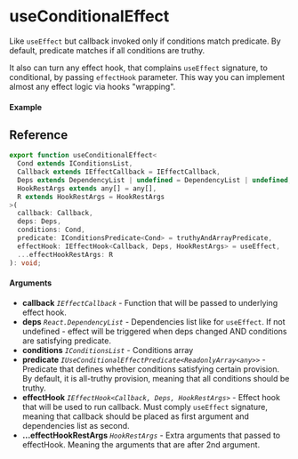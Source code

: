 
<Meta title="Lifecycle/useConditionalEffect" component={Example} />

# useConditionalEffect

Like `useEffect` but callback invoked only if conditions match predicate. By default, predicate
matches if all conditions are truthy.

It also can turn any effect hook, that complains `useEffect` signature, to conditional, by passing
`effectHook` parameter. This way you can implement almost any effect logic via hooks "wrapping".

#### Example

<Canvas>
  <Story story={Example} inline />
</Canvas>

## Reference

```ts
export function useConditionalEffect<
  Cond extends IConditionsList,
  Callback extends IEffectCallback = IEffectCallback,
  Deps extends DependencyList | undefined = DependencyList | undefined,
  HookRestArgs extends any[] = any[],
  R extends HookRestArgs = HookRestArgs
>(
  callback: Callback,
  deps: Deps,
  conditions: Cond,
  predicate: IConditionsPredicate<Cond> = truthyAndArrayPredicate,
  effectHook: IEffectHook<Callback, Deps, HookRestArgs> = useEffect,
  ...effectHookRestArgs: R
): void;
```

#### Arguments

- **callback** _`IEffectCallback`_ - Function that will be passed to underlying effect hook.
- **deps** _`React.DependencyList`_ - Dependencies list like for `useEffect`. If not undefined -
  effect will be triggered when deps changed AND conditions are satisfying predicate.
- **conditions** _`IConditionsList`_ - Conditions array
- **predicate** _`IUseConditionalEffectPredicate<ReadonlyArray<any>>`_ - Predicate that defines
  whether conditions satisfying certain provision.  
  By default, it is all-truthy provision, meaning that all conditions should be truthy.
- **effectHook** _`IEffectHook<Callback, Deps, HookRestArgs>`_ - Effect hook that will be used to
  run callback. Must comply `useEffect` signature, meaning that callback should be placed as first
  argument and dependencies list as second.
- **...effectHookRestArgs** _`HookRestArgs`_ - Extra arguments that passed to effectHook. Meaning
  the arguments that are after 2nd argument.
